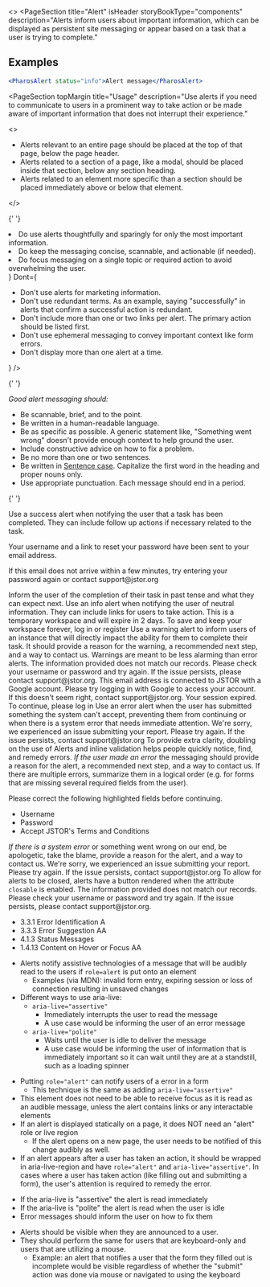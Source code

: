 
<>
  <PageSection
    title="Alert"
    isHeader
    storyBookType="components"
    description="Alerts inform users about important information, which can be displayed as persistent site
    messaging or appear based on a task that a user is trying to complete."
  ></PageSection>

<h2>Examples</h2>

```jsx live
<PharosAlert status="info">Alert message</PharosAlert>
```

<PageSection
  topMargin
  title="Usage"
  description="Use alerts if you need to communicate to users in a prominent way to take action or be made aware of important information that does not interrupt their experience."
>
  <>
    <PageSection subSectionLevel={1} title="Appropriate placement">
      <ul>
        <li>
          Alerts relevant to an entire page should be placed at the top of that page, below the page
          header.
        </li>
        <li>
          Alerts related to a section of a page, like a modal, should be placed inside that section,
          below any section heading.
        </li>
        <li>
          Alerts related to an element more specific than a section should be placed immediately
          above or below that element.
        </li>
      </ul>
      <PageSection
        subSectionLevel={2}
        title="Transition"
        description="When displaying an alert, push the content below it down (could be the page content below or the section content)."
      ></PageSection>
    </PageSection>
  </>
</PageSection>

{' '}

<PageSection title="Best practices">
  <BestPractices
    Do={
      <ul>
        <li>Do use alerts thoughtfully and sparingly for only the most important information.</li>
        <li>Do keep the messaging concise, scannable, and actionable (if needed).</li>
        <li>
          Do focus messaging on a single topic or required action to avoid overwhelming the user.
        </li>
      </ul>
    }
    Dont={
      <ul>
        <li>Don't use alerts for marketing information.</li>
        <li>
          Don't use redundant terms. As an example, saying "successfully" in alerts that confirm a
          successful action is redundant.
        </li>
        <li>
          Don't include more than one or two links per alert. The primary action should be listed
          first.
        </li>
        <li>Don't use ephemeral messaging to convey important context like form errors.</li>
        <li>Don't display more than one alert at a time.</li>
      </ul>
    }
  />
</PageSection>

{' '}

<PageSection title="Content guidelines">
  <em>Good alert messaging should:</em>
  <ul>
    <li>Be scannable, brief, and to the point.</li>
    <li>Be written in a human-readable language.</li>
    <li>
      Be as specific as possible. A generic statement like, "Something went wrong" doesn't provide
      enough context to help ground the user.
    </li>
    <li>Include constructive advice on how to fix a problem.</li>
    <li>Be no more than one or two sentences.</li>
    <li>
      Be written in <u>Sentence case</u>. Capitalize the first word in the heading and proper nouns
      only.
    </li>
    <li>Use appropriate punctuation. Each message should end in a period.</li>
  </ul>
</PageSection>

{' '}

<PageSection title="Variants">
  <PageSection title="Success" subSectionLevel={1}>
    Use a success alert when notifying the user that a task has been completed. They can include
    follow up actions if necessary related to the task.
    <Canvas>
      <PharosAlert status="success">
        <p className="alert-example__content">
          Your username and a link to reset your password have been sent to your email address.
        </p>
        <p className="alert-example__content">
          If this email does not arrive within a few minutes,
          <PharosLink href="#">try entering your password again</PharosLink> or contact
          <PharosLink href="#">support@jstor.org</PharosLink>
        </p>
      </PharosAlert>
    </Canvas>
    <PageSection title="Messaging" subSectionLevel={2}>
      Inform the user of the completion of their task in past tense and what they can expect next.
    </PageSection>
  </PageSection>
  <PageSection title="Informational" subSectionLevel={1}>
    Use an info alert when notifying the user of neutral information. They can include links for
    users to take action.
    <Canvas>
      <PharosAlert status="info">
        This is a temporary workspace and will expire in 2 days. To save and keep your workspace
        forever, <PharosLink href="#">log in</PharosLink> or
        <PharosLink href="#">register</PharosLink>
      </PharosAlert>
    </Canvas>
  </PageSection>
  <PageSection title="Warning" subSectionLevel={1}>
    Use a warning alert to inform users of an instance that will directly impact the ability for
    them to complete their task. It should provide a reason for the warning, a recommended next
    step, and a way to contact us. Warnings are meant to be less alarming than error alerts.
    <Canvas>
      <PharosAlert status="warning">
        The information provided does not match our records. Please check your username or password
        and try again. If the issue persists, please contact
        <PharosLink href="#">support@jstor.org</PharosLink>.
      </PharosAlert>
    </Canvas>
    <Canvas>
      <PharosAlert status="warning">
        This email address is connected to JSTOR with a Google account. Please try
        <PharosLink href="#">logging in with Google</PharosLink> to access your account. If this doesn't
        seem right, contact <PharosLink href="#">support@jstor.org</PharosLink>.
      </PharosAlert>
    </Canvas>
    <Canvas>
      <PharosAlert status="warning">
        Your session expired. To continue, please <PharosLink href="#">log in</PharosLink>
      </PharosAlert>
    </Canvas>
  </PageSection>
  <PageSection title="Error" subSectionLevel={1}>
    Use an error alert when the user has submitted something the system can't accept, preventing
    them from continuing or when there is a system error that needs immediate attention.
    <Canvas>
      <PharosAlert status="error">
        We're sorry, we experienced an issue submitting your report. Please try again. If the issue
        persists, contact <PharosLink href="#">support@jstor.org</PharosLink>
      </PharosAlert>
    </Canvas>
    To provide extra clarity, doubling on the use of Alerts and inline validation helps people
    quickly notice, find, and remedy errors.
    <PageSection title="Messaging" subSectionLevel={2}>
      <em>If the user made an error</em> the messaging should provide a reason for the alert, a
      recommended next step, and a way to contact us. If there are multiple errors, summarize them
      in a logical order (e.g. for forms that are missing several required fields from the user).
      <Canvas>
        <PharosAlert status="error">
          <p className="alert-example__content">
            Please correct the following highlighted fields before continuing.
          </p>
          <ul className="alert-example__content">
            <li>Username</li>
            <li>Password</li>
            <li>Accept JSTOR's Terms and Conditions</li>
          </ul>
        </PharosAlert>
      </Canvas>
      <em>If there is a system error</em> or something went wrong on our end, be apologetic, take
      the blame, provide a reason for the alert, and a way to contact us.
      <Canvas>
        <PharosAlert status="error">
          We're sorry, we experienced an issue submitting your report. Please try again. If the
          issue persists, contact <PharosLink href="#">support@jstor.org</PharosLink>
        </PharosAlert>
      </Canvas>
    </PageSection>
    <PageSection title="Closable Alert" subSectionLevel={1}>
      To allow for alerts to be closed, alerts have a button rendered when the attribute
      <code>closable</code> is enabled.
      <Canvas>
        <PharosAlert status="warning" closable>
          The information provided does not match our records. Please check your username or
          password and try again. If the issue persists, please contact
          <PharosLink href="#">support@jstor.org</PharosLink>.
        </PharosAlert>
      </Canvas>
    </PageSection>
  </PageSection>
</PageSection>

  <PageSection title="Accessibility">
    <PageSection subSectionLevel={1} title="Relevant WCAG guidelines">
      <ul>
        <li>
          <PharosLink href="https://www.w3.org/WAI/WCAG21/Understanding/error-identification">
            3.3.1 Error Identification A
          </PharosLink>
        </li>
        <li>
          <PharosLink href="https://www.w3.org/WAI/WCAG21/Understanding/error-suggestion">
            3.3.3 Error Suggestion AA
          </PharosLink>
        </li>
        <li>
          <PharosLink href="https://www.w3.org/WAI/WCAG21/Understanding/status-messages.html">
            4.1.3 Status Messages
          </PharosLink>
        </li>
        <li>
          <PharosLink href="https://www.w3.org/WAI/WCAG21/Understanding/status-messages.html">
            1.4.13 Content on Hover or Focus AA
          </PharosLink>
        </li>
      </ul>
    </PageSection>
    <PageSection subSectionLevel={1} title="Importance">
      <ul>
        <li>
          Alerts notify assistive technologies of a message that will be audibly read to the users if
          <code>role=alert</code> is put onto an element
          <ul>
            <li>
              Examples (via MDN): invalid form entry, expiring session or loss of connection resulting
              in unsaved changes
            </li>
          </ul>
        </li>
        <li>
          Different ways to use aria-live:
          <ul>
            <li>
              <code>aria-live="assertive"</code>
              <ul>
                <li>Immediately interrupts the user to read the message</li>
                <li>A use case would be informing the user of an error message</li>
              </ul>
            </li>
            <li>
              <code>aria-live="polite" </code>
              <ul>
                <li>Waits until the user is idle to deliver the message</li>
                <li>
                  A use case would be informing the user of information that is immediately important
                  so it can wait until they are at a standstill, such as a loading spinner
                </li>
              </ul>
            </li>
          </ul>
        </li>
      </ul>
    </PageSection>
    <PageSection subSectionLevel={1} title="Code expectations">
      <ul>
        <li>
          Putting <code>role="alert"</code> can notify users of a error in a form
          <ul>
            <li>
              This technique is the same as adding <code>aria-live="assertive"</code>
            </li>
          </ul>
        </li>
        <li>
          This element does not need to be able to receive focus as it is read as an audible message,
          unless the alert contains links or any interactable elements
        </li>
        <li>
          If an alert is displayed statically on a page, it does NOT need an "alert" role or live
          region
          <ul>
            <li>
              If the alert opens on a new page, the user needs to be notified of this change audibly
              as well.
            </li>
          </ul>
        </li>
        <li>
          If an alert appears after a user has taken an action, it should be wrapped in
          aria-live-region and have <code>role="alert"</code> and <code>aria-live="assertive"</code>.
          In cases where a user has taken action (like filling out and submitting a form), the user's
          attention is required to remedy the error.
        </li>
      </ul>
    </PageSection>
    <PageSection subSectionLevel={1} title="Expected actions">
      <PageSection subSectionLevel={2} title="Screen reader">
        <ul>
          <li>If the aria-live is "assertive" the alert is read immediately </li>
          <li>If the aria-live is "polite" the alert is read when the user is idle</li>
          <li>Error messages should inform the user on how to fix them</li>
        </ul>
      </PageSection>
      <PageSection subSectionLevel={2} title="Keyboard">
        <ul>
          <li>Alerts should be visible when they are announced to a user.</li>
          <li>
            They should perform the same for users that are keyboard-only and users that are utilizing
            a mouse.
            <ul>
              <li>
                Example: an alert that notifies a user that the form they filled out is incomplete
                would be visible regardless of whether the "submit" action was done via mouse or
                navigated to using the keyboard
              </li>
            </ul>
          </li>
        </ul>
      </PageSection>
    </PageSection>
  </PageSection>
</>
